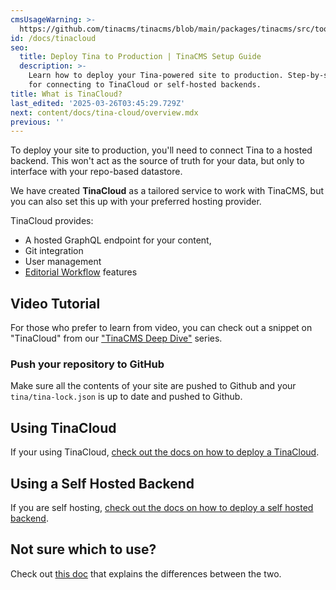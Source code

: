 ```yaml
---
cmsUsageWarning: >-
  https://github.com/tinacms/tinacms/blob/main/packages/tinacms/src/toolkit/react-sidebar/components/local-warning.tsx
id: /docs/tinacloud
seo:
  title: Deploy Tina to Production | TinaCMS Setup Guide
  description: >-
    Learn how to deploy your Tina-powered site to production. Step-by-step guide
    for connecting to TinaCloud or self-hosted backends.
title: What is TinaCloud?
last_edited: '2025-03-26T03:45:29.729Z'
next: content/docs/tina-cloud/overview.mdx
previous: ''
---
```



To deploy your site to production, you'll need to connect Tina to a hosted backend. This won't act as the source of truth for your data, but only to interface with your repo-based datastore.

We have created **TinaCloud** as a tailored service to work with TinaCMS, but you can also set this up with your preferred hosting provider.

TinaCloud provides:

* A hosted GraphQL endpoint for your content,
* Git integration
* User management
* [Editorial Workflow](http://localhost:3000/docs/drafts/editorial-workflow) features

## Video Tutorial

For those who prefer to learn from video, you can check out a snippet on "TinaCloud" from our ["TinaCMS Deep Dive"](https://www.youtube.com/watch?v=PcgnJDILv4w\&list=PLPar4H9PHKVqoCwZy79PHr8-W_vA3lAOB\&pp=iAQB) series.

<Youtube embedSrc="https://www.youtube.com/embed/r9vzL_8PEW8?start=39" />

### Push your repository to GitHub

Make sure all the contents of your site are pushed to Github and your `tina/tina-lock.json` is up to date and pushed to Github.

## Using TinaCloud

If your using TinaCloud, [check out the docs on how to deploy a TinaCloud](/docs/tina-cloud/overview).

## Using a Self Hosted Backend

If you are self hosting, [check out the docs on how to deploy a self hosted backend](/docs/self-hosted/overview).

## Not sure which to use?

Check out [this doc](/docs/introduction/faq#what-is-tina-cloud) that explains the differences between the two.
